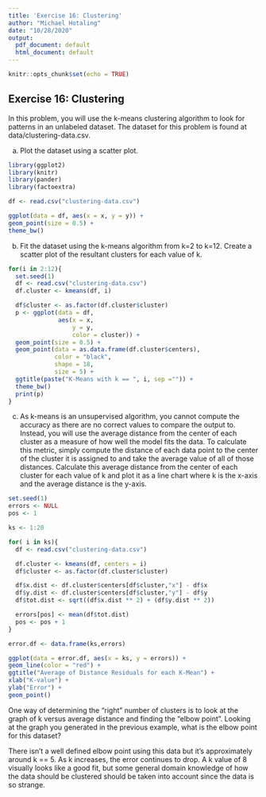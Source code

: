 ---
title: 'Exercise 16: Clustering'
author: "Michael Hotaling"
date: "10/28/2020"
output:
  pdf_document: default
  html_document: default
---
```{r setup, include=FALSE}
knitr::opts_chunk$set(echo = TRUE)
```

## Exercise 16: Clustering

In this problem, you will use the k-means clustering algorithm to look for patterns in an unlabeled dataset. The dataset for this problem is found at data/clustering-data.csv.

a. Plot the dataset using a scatter plot.

```{r, message=FALSE, warning=FALSE, echo = TRUE}
library(ggplot2)
library(knitr)
library(pander)
library(factoextra)

df <- read.csv("clustering-data.csv")

ggplot(data = df, aes(x = x, y = y)) + 
geom_point(size = 0.5) + 
theme_bw()

```


b. Fit the dataset using the k-means algorithm from k=2 to k=12. Create a scatter plot of the resultant clusters for each value of k.

```{r, message=FALSE, warning=FALSE, echo = TRUE}


for(i in 2:12){
  set.seed(1)
  df <- read.csv("clustering-data.csv")
  df.cluster <- kmeans(df, i)

  df$cluster <- as.factor(df.cluster$cluster)
  p <- ggplot(data = df, 
              aes(x = x, 
                  y = y, 
                  color = cluster)) + 
  geom_point(size = 0.5) + 
  geom_point(data = as.data.frame(df.cluster$centers), 
             color = "black", 
             shape = 18, 
             size = 5) + 
  ggtitle(paste("K-Means with k == ", i, sep ="")) +
  theme_bw()
  print(p)
}


```
c. As k-means is an unsupervised algorithm, you cannot compute the accuracy as there are no correct values to compare the output to. Instead, you will use the average distance from the center of each cluster as a measure of how well the model fits the data. To calculate this metric, simply compute the distance of each data point to the center of the cluster it is assigned to and take the average value of all of those distances. Calculate this average distance from the center of each cluster for each value of k and plot it as a line chart where k is the x-axis and the average distance is the y-axis.

```{r, message=FALSE, warning=FALSE, echo = TRUE}

set.seed(1)
errors <- NULL
pos <- 1

ks <- 1:20

for( i in ks){
  df <- read.csv("clustering-data.csv")

  df.cluster <- kmeans(df, centers = i)
  df$cluster <- as.factor(df.cluster$cluster)

  df$x.dist <- df.cluster$centers[df$cluster,"x"] - df$x
  df$y.dist <- df.cluster$centers[df$cluster,"y"] - df$y
  df$tot.dist <- sqrt((df$x.dist ** 2) + (df$y.dist ** 2))

  errors[pos] <- mean(df$tot.dist)
  pos <- pos + 1
}

error.df <- data.frame(ks,errors)

ggplot(data = error.df, aes(x = ks, y = errors)) + 
geom_line(color = "red") + 
ggtitle("Average of Distance Residuals for each K-Mean") + 
xlab("K-value") + 
ylab("Error") +
geom_point()

```



One way of determining the “right” number of clusters is to look at the graph of k versus average distance and finding the “elbow point”. Looking at the graph you generated in the previous example, what is the elbow point for this dataset?

There isn't a well defined elbow point using this data but it's approximately around k == 5. As k increases, the error continues to drop. A k value of 8 visually looks like a good fit, but some general domain knowledge of how the data should be clustered should be taken into account since the data is so strange. 